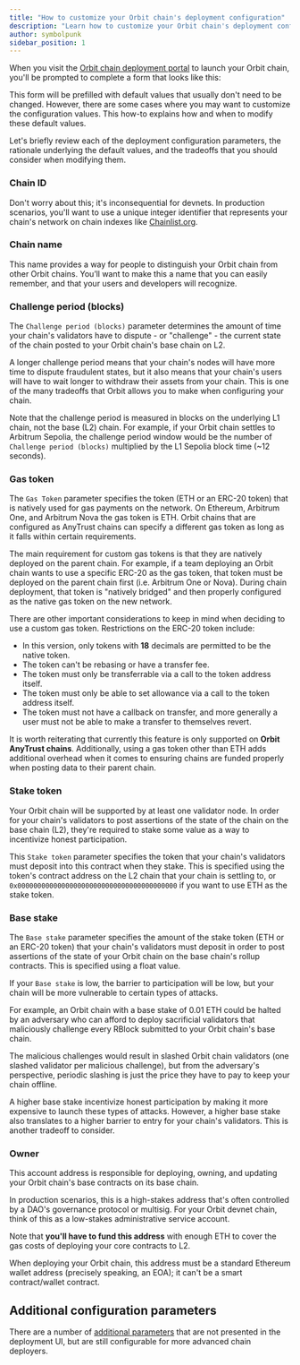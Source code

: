 ```yaml
---
title: "How to customize your Orbit chain's deployment configuration"
description: "Learn how to customize your Orbit chain's deployment configuration in the Orbit chain deployment portal."
author: symbolpunk
sidebar_position: 1
---
```


When you visit the [Orbit chain deployment portal](https://orbit.arbitrum.io/) to launch your Orbit chain, you'll be prompted to complete a form that looks like this:


<PlaceholderForm inputs="Chain ID, Chain name, Challenge period (blocks), Stake token, Base stake, Owner" />

This form will be prefilled with default values that usually don't need to be changed. However, there are some cases where you may want to customize the configuration values. This how-to explains how and when to modify these default values.

Let's briefly review each of the deployment configuration parameters, the rationale underlying the default values, and the tradeoffs that you should consider when modifying them.

### Chain ID

Don't worry about this; it's inconsequential for devnets. In production scenarios, you'll want to use a unique integer identifier that represents your chain's network on chain indexes like [Chainlist.org](http://chainlist.org).

### Chain name

This name provides a way for people to distinguish your Orbit chain from other Orbit chains. You’ll want to make this a name that you can easily remember, and that your users and developers will recognize.

### Challenge period (blocks)

The `Challenge period (blocks)` parameter determines the amount of time your chain's validators have to dispute - or "challenge" - the current state of the chain posted to your Orbit chain's base chain on L2.

A longer challenge period means that your chain's nodes will have more time to dispute fraudulent states, but it also means that your chain's users will have to wait longer to withdraw their assets from your chain. This is one of the many tradeoffs that Orbit allows you to make when configuring your chain.

Note that the challenge period is measured in blocks on the underlying L1 chain, not the base (L2) chain. For example, if your Orbit chain settles to Arbitrum Sepolia, the challenge period window would be the number of `Challenge period (blocks)` multiplied by the L1 Sepolia block time (~12 seconds).

<!-- todo: revisit and discuss defaults -->

### Gas token

The `Gas Token` parameter specifies the token (ETH or an ERC-20 token) that is natively used for gas payments on the network. On Ethereum, Arbitrum One, and Arbitrum Nova the gas token is ETH. Orbit chains that are configured as AnyTrust chains can specify a different gas token as long as it falls within certain requirements.

The main requirement for custom gas tokens is that they are natively deployed on the parent chain. For example, if a team deploying an Orbit chain wants to use a specific ERC-20 as the gas token, that token must be deployed on the parent chain first (i.e. Arbitrum One or Nova). During chain deployment, that token is "natively bridged" and then properly configured as the native gas token on the new network.

There are other important considerations to keep in mind when deciding to use a custom gas token. Restrictions on the ERC-20 token include:

- In this version, only tokens with **18** decimals are permitted to be the native token.
- The token can't be rebasing or have a transfer fee.
- The token must only be transferrable via a call to the token address itself.
- The token must only be able to set allowance via a call to the token address itself.
- The token must not have a callback on transfer, and more generally a user must not be able to make a transfer to themselves revert.

It is worth reiterating that currently this feature is only supported on **Orbit AnyTrust chains**. Additionally, using a gas token other than ETH adds additional overhead when it comes to ensuring chains are funded properly when posting data to their parent chain.

### Stake token

Your Orbit chain will be supported by at least one validator node. In order for your chain's validators to post assertions of the state of the chain on the base chain (L2), they're required to stake some value as a way to incentivize honest participation.

This `Stake token` parameter specifies the token that your chain's validators must deposit into this contract when they stake. This is specified using the token's contract address on the L2 chain that your chain is settling to, or `0x0000000000000000000000000000000000000000` if you want to use ETH as the stake token.

### Base stake

The `Base stake` parameter specifies the amount of the stake token (ETH or an ERC-20 token) that your chain's validators must deposit in order to post assertions of the state of your Orbit chain on the base chain's rollup contracts. This is specified using a float value.

If your `Base stake` is low, the barrier to participation will be low, but your chain will be more vulnerable to certain types of attacks.

For example, an Orbit chain with a base stake of 0.01 ETH could be halted by an adversary who can afford to deploy sacrificial validators that maliciously challenge every RBlock submitted to your Orbit chain's base chain.

The malicious challenges would result in slashed Orbit chain validators (one slashed validator per malicious challenge), but from the adversary's perspective, periodic slashing is just the price they have to pay to keep your chain offline.

A higher base stake incentivize honest participation by making it more expensive to launch these types of attacks. However, a higher base stake also translates to a higher barrier to entry for your chain's validators. This is another tradeoff to consider.

### Owner

This account address is responsible for deploying, owning, and updating your Orbit chain's base contracts on its base chain.

<!-- possible cut / clarification: --**rollup owner**, and also it has been used as **chain owner** -->

In production scenarios, this is a high-stakes address that's often controlled by a DAO's governance protocol or multisig. For your Orbit devnet chain, think of this as a low-stakes administrative service account.

Note that **you'll have to fund this address** with enough ETH to cover the gas costs of deploying your core contracts to L2.

When deploying your Orbit chain, this address must be a standard Ethereum wallet address (precisely speaking, an EOA); it can't be a smart contract/wallet contract.

## Additional configuration parameters

There are a number of [additional parameters](/launch-orbit-chain/reference/orbit-configuration-parameters) that are not presented in the deployment UI, but are still configurable for more advanced chain deployers.

